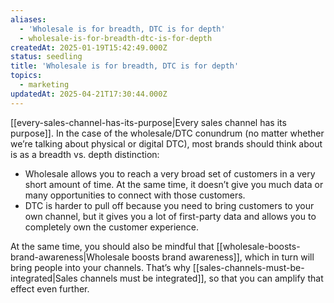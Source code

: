 ```yaml
---
aliases:
  - 'Wholesale is for breadth, DTC is for depth'
  - wholesale-is-for-breadth-dtc-is-for-depth
createdAt: 2025-01-19T15:42:49.000Z
status: seedling
title: 'Wholesale is for breadth, DTC is for depth'
topics:
  - marketing
updatedAt: 2025-04-21T17:30:44.000Z
---
```

[[every-sales-channel-has-its-purpose|Every sales channel has its purpose]]. In the case of the wholesale/DTC conundrum (no matter whether we’re talking about physical or digital DTC), most brands should think about is as a breadth vs. depth distinction:

- Wholesale allows you to reach a very broad set of customers in a very short amount of time. At the same time, it doesn’t give you much data or many opportunities to connect with those customers.
- DTC is harder to pull off because you need to bring customers to your own channel, but it gives you a lot of first-party data and allows you to completely own the customer experience.

At the same time, you should also be mindful that [[wholesale-boosts-brand-awareness|Wholesale boosts brand awareness]], which in turn will bring people into your channels. That’s why [[sales-channels-must-be-integrated|Sales channels must be integrated]], so that you can amplify that effect even further.
